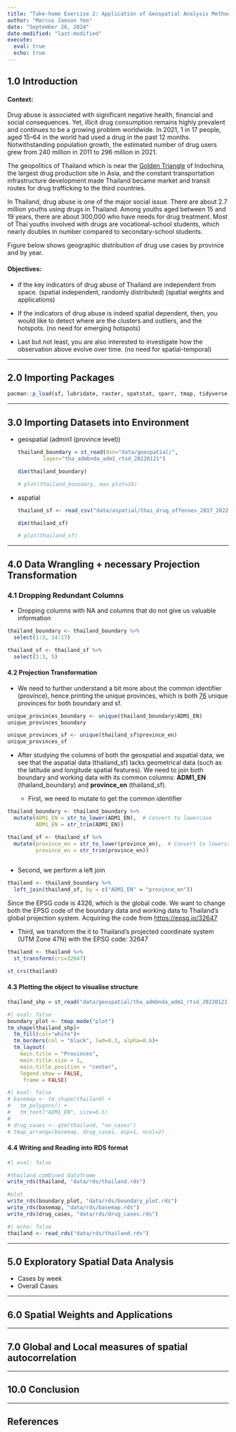```yaml
---
title: "Take-home Exercise 2: Application of Geospatial Analysis Methods to Discover Thailand Drug Abuse at the Province Level"
author: "Marcus Jaeson Yeo"
date: "September 26, 2024"
date-modified: "last-modified"
execute: 
  eval: true
  echo: true
---
```


## 1.0 Introduction

#### Context:

Drug abuse is associated with significant negative health, financial and social consequences. Yet, illicit drug consumption remains highly prevalent and continues to be a growing problem worldwide. In 2021, 1 in 17 people, aged 15–64 in the world had used a drug in the past 12 months. Notwithstanding population growth, the estimated number of drug users grew from 240 million in 2011 to 296 million in 2021.

The geopolitics of Thailand which is near the [Golden Triangle](https://en.wikipedia.org/wiki/Golden_Triangle_(Southeast_Asia)) of Indochina, the largest drug production site in Asia, and the constant transportation infrastructure development made Thailand became market and transit routes for drug trafficking to the third countries.

In Thailand, drug abuse is one of the major social issue. There are about 2.7 million youths using drugs in Thailand. Among youths aged between 15 and 19 years, there are about 300,000 who have needs for drug treatment. Most of Thai youths involved with drugs are vocational-school students, which nearly doubles in number compared to secondary-school students.

Figure below shows geographic distribution of drug use cases by province and by year.

#### Objectives:

-   if the key indicators of drug abuse of Thailand are independent from space. (spatial independent, randomly distributed) (spatial weights and applications)

-   If the indicators of drug abuse is indeed spatial dependent, then, you would like to detect where are the clusters and outliers, and the hotspots. (no need for emerging hotspots)

-   Last but not least, you are also interested to investigate how the observation above evolve over time. (no need for spatial-temporal)

------------------------------------------------------------------------

## 2.0 Importing Packages

```r
pacman::p_load(sf, lubridate, raster, spatstat, sparr, tmap, tidyverse, parallel)
```

------------------------------------------------------------------------

## 3.0 Importing Datasets into Environment

-   geospatial (admin1 (province level))

    ```r
    thailand_boundary = st_read(dsn="data/geospatial/",
            layer="tha_admbnda_adm1_rtsd_20220121")

    dim(thailand_boundary)
    ```

    ```r
    # plot(thailand_boundary, max.plot=16)
    ```

-   aspatial

    ```r
    thailand_sf <- read_csv("data/aspatial/thai_drug_offenses_2017_2022.csv")

    dim(thailand_sf)
    ```

    ```r
    # plot(thailand_sf)
    ```

------------------------------------------------------------------------

## 4.0 Data Wrangling + necessary Projection Transformation

### 4.1 Dropping Redundant Columns

-   Dropping columns with NA and columns that do not give us valuable information

```r
thailand_boundary <- thailand_boundary %>%
  select(1:3, 14:17)

thailand_sf <- thailand_sf %>%
  select(1:3, 5)
```

#### 4.2 Projection Transformation

-   We need to further understand a bit more about the common identifier (province), hence printing the unique provinces, which is both [76]{.underline} unique provinces for both boundary and sf.

```r
unique_provinces_boundary <- unique(thailand_boundary$ADM1_EN)
unique_provinces_boundary
```

```r
unique_provinces_sf <- unique(thailand_sf$province_en)
unique_provinces_sf
```

-   After studying the columns of both the geospatial and aspatial data, we see that the aspatial data (thailand_sf) lacks geometrical data (such as the latitude and longitude spatial features). We need to join both boundary and working data with its common columns: **ADM1_EN** (thailand_boundary) and **province_en** (thailand_sf).

    -   First, we need to mutate to get the common identifier

```r
thailand_boundary <- thailand_boundary %>%
  mutate(ADM1_EN = str_to_lower(ADM1_EN),  # Convert to lowercase
         ADM1_EN = str_trim(ADM1_EN))

thailand_sf <- thailand_sf %>%
  mutate(province_en = str_to_lower(province_en),  # Convert to lowercase
         province_en = str_trim(province_en))
         
```

-   Second, we perform a left join

```r
thailand <- thailand_boundary %>%
  left_join(thailand_sf, by = c("ADM1_EN" = "province_en"))
```

Since the EPSG code is 4326, which is the global code. We want to change both the EPSG code of the boundary data and working data to Thailand's global projection system. Acquiring the code from <https://epsg.io/32647>

-   Third, we transform the it to Thailand's projected coordinate system (UTM Zone 47N) with the EPSG code: 32647

```r
thailand <- thailand %>%
  st_transform(crs=32647)
```

```r
st_crs(thailand)
```

#### 4.3 Plotting the object to visualise structure

```r
thailand_shp = st_read("data/geospatial/tha_admbnda_adm1_rtsd_20220121.shp")
```

```r
#| eval: false
boundary_plot <- tmap_mode("plot")
tm_shape(thailand_shp)+
  tm_fill(col="white")+
  tm_borders(col = "black", lwd=0.3, alpha=0.6)+
  tm_layout(
    main.title = "Provinces",
    main.title.size = 1,
    main.title.position = "center",
    legend.show = FALSE,
     frame = FALSE)
```

```r
#| eval: false
# basemap <- tm_shape(thailand) +
#   tm_polygons() +
#   tm_text("ADM1_EN", size=0.5)
# 
# drug_cases <- qtm(thailand, "no_cases")
# tmap_arrange(basemap, drug_cases, asp=1, ncol=2)
```

#### 4.4 Writing and Reading into RDS format

```r
#| eval: false

#thailand combined dataframe
write_rds(thailand, "data/rds/thailand.rds")

#plot
write_rds(boundary_plot, "data/rds/boundary_plot.rds")
write_rds(basemap, "data/rds/basemap.rds")
write_rds(drug_cases, "data/rds/drug_cases.rds")
```

```r
#| echo: false
thailand <- read_rds("data/rds/thailand.rds")
```

------------------------------------------------------------------------

## 5.0 Exploratory Spatial Data Analysis

-   Cases by week
-   Overall Cases

------------------------------------------------------------------------

## 6.0 Spatial Weights and Applications

------------------------------------------------------------------------

## 7.0 Global and Local measures of spatial autocorrelation

------------------------------------------------------------------------

## 10.0 Conclusion

------------------------------------------------------------------------

## References
